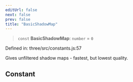 ```yaml
---
editUrl: false
next: false
prev: false
title: "BasicShadowMap"
---
```


> `const` **BasicShadowMap**: `number` = `0`

Defined in: three/src/constants.js:57

Gives unfiltered shadow maps - fastest, but lowest quality.

## Constant
